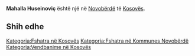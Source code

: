 {{Fshat në 
 | Emri                = Mahalla Huseinoviç
 | EmriAlt                = 
 | NAME_SHORT_FORM=      
 | NAME_GENERIC=      
 | NAME_SORT_NAME_RO=      MAHALLAHUSEINOVIC
 | FULL_NAME_RO = Mahalla Huseinoviç
 | FULL_NAME_ND_RO=Mahalla Huseinovic
 | SORT_NAME_RG=MAHALLAHUSEINOVIC
 | FULL_NAME_RG=Mahalla Huseinoviç
 | FULL_NAME_ND_RG=Mahalla Huseinovic
 | SRP_NAME_SHORT_FORM=      
 | SRP_NAME_GENERIC=      
 | SRP_NAME_SORT_NAME_RO=      
 | SRP_FULL_NAME_RO = 
 | SRP_FULL_NAME_ND_RO=
 | SRP_SORT_NAME_RG=
 | SRP_FULL_NAME_RG=
 | SRP_FULL_NAME_ND_RG=
 | Emri (Rasa dhanore) = 
 | Figura              = 
 | Shteti              = Kosovo
 | Komuna              = Novobërdë
 | Kodi postar         = 
 | Sipërfaqja          = 

 | Popullsia           = 

 | Regj. i popullsisë  = 
 | Dend. e popullsisë  = 
 | Faqja zyrtare       = 
 <!--- Koordinatat ----> 
 | Gjerësia            = 42.974785
 | Gjatësia            = 21.068009
 | Lartësia            = 
}}
'''Mahalla Huseinoviç''' është një [[]] në [[Novobërdë]] të [[Kosovës]].

<!-- == Gjeografia == -->
<!-- == Historia == -->
<!-- == Demografia == -->
== Shih edhe ==
{{Komuna Novobërdë}}
{{Kosovo-Administrata-Cung}}

[[Kategoria:Fshatra në Kosovës]]
[[Kategoria:Fshatra në Kommunes Novobërdë]]
[[Kategoria:Vendbanime në Kosovës]]